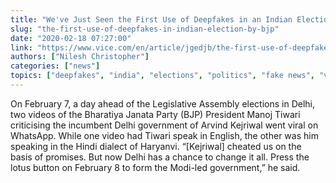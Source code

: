 ```yaml
---
title: "We've Just Seen the First Use of Deepfakes in an Indian Election Campaign"
slug: "the-first-use-of-deepfakes-in-indian-election-by-bjp"
date: "2020-02-18 07:27:00"
link: "https://www.vice.com/en/article/jgedjb/the-first-use-of-deepfakes-in-indian-election-by-bjp"
authors: ["Nilesh Christopher"]
categories: ["news"]
topics: ["deepfakes", "india", "elections", "politics", "fake news", "video", "video editing", "video manipulation", "video synthesis", "video synth"]
---
```

On February 7, a day ahead of the Legislative Assembly elections in Delhi, two videos of the Bharatiya Janata Party (BJP) President Manoj Tiwari criticising the incumbent Delhi government of Arvind Kejriwal went viral on WhatsApp. While one video had Tiwari speak in English, the other was him speaking in the Hindi dialect of Haryanvi. “[Kejriwal] cheated us on the basis of promises. But now Delhi has a chance to change it all. Press the lotus button on February 8 to form the Modi-led government,” he said.